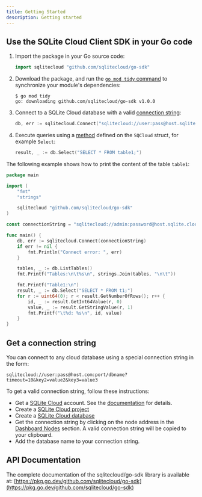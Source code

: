 ```yaml
---
title: Getting Started
description: Getting started
---
```


## Use the SQLite Cloud Client SDK in your Go code  

1. Import the package in your Go source code:

    ```go
    import sqlitecloud "github.com/sqlitecloud/go-sdk"
    ```

2. Download the package, and run the [`go mod tidy` command](https://go.dev/ref/mod#go-mod-tidy) to synchronize your module's dependencies:

    ```
    $ go mod tidy 
    go: downloading github.com/sqlitecloud/go-sdk v1.0.0
    ```

3. Connect to a SQLite Cloud database with a valid [connection string](#get-a-connection-string):

    ```go
    db, err := sqlitecloud.Connect("sqlitecloud://user:pass@host.sqlite.cloud:port/dbname")
    ```

4. Execute queries using a [method](#api-documentation) defined on the `SQCloud` struct, for example `Select`:

    ```go
    result, _ := db.Select("SELECT * FROM table1;")
    ```

The following example shows how to print the content of the table `table1`:

```go
package main

import (
    "fmt"
    "strings"

    sqlitecloud "github.com/sqlitecloud/go-sdk"
)

const connectionString = "sqlitecloud://admin:password@host.sqlite.cloud:8860/dbname.sqlite"

func main() {
    db, err := sqlitecloud.Connect(connectionString)
    if err != nil {
        fmt.Println("Connect error: ", err)
    }

    tables, _ := db.ListTables()
    fmt.Printf("Tables:\n\t%s\n", strings.Join(tables, "\n\t"))

    fmt.Printf("Table1:\n")
    result, _ := db.Select("SELECT * FROM t1;")
    for r := uint64(0); r < result.GetNumberOfRows(); r++ {
        id, _ := result.GetInt64Value(r, 0)
        value, _ := result.GetStringValue(r, 1)
        fmt.Printf("\t%d: %s\n", id, value)
    }
}
```

## Get a connection string

You can connect to any cloud database using a special connection string in the form:

```
sqlitecloud://user:pass@host.com:port/dbname?timeout=10&key2=value2&key3=value3
```

To get a valid connection string, follow these instructions:

- Get a [SQLite Cloud](https://sqlitecloud.io/) account. See the [documentation](https://docs.sqlitecloud.io/docs/introduction/login) for details.
- Create a [SQLite Cloud project](https://docs.sqlitecloud.io/docs/introduction/projects)
- Create a [SQLite Cloud database](https://docs.sqlitecloud.io/docs/introduction/databases)
- Get the connection string by clicking on the node address in the [Dashboard Nodes](https://docs.sqlitecloud.io/docs/introduction/nodes) section. A valid connection string will be copied to your clipboard.
- Add the database name to your connection string.

## API Documentation

The complete documentation of the sqlitecloud/go-sdk library is available at: [https://pkg.go.dev/github.com/sqlitecloud/go-sdk](https://pkg.go.dev/github.com/sqlitecloud/go-sdk)

